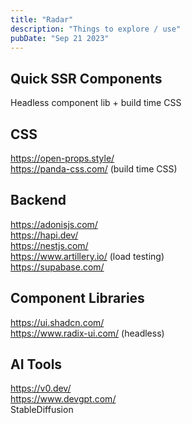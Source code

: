 ```yaml
---
title: "Radar"
description: "Things to explore / use"
pubDate: "Sep 21 2023"
---
```


## Quick SSR Components

Headless component lib + build time CSS

## CSS

https://open-props.style/  
https://panda-css.com/ (build time CSS)

## Backend

https://adonisjs.com/  
https://hapi.dev/  
https://nestjs.com/  
https://www.artillery.io/ (load testing)  
https://supabase.com/

## Component Libraries

https://ui.shadcn.com/  
https://www.radix-ui.com/ (headless)

## AI Tools

https://v0.dev/  
https://www.devgpt.com/  
StableDiffusion
